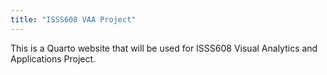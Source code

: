 ```yaml
---
title: "ISSS608 VAA Project"
---
```


This is a Quarto website that will be used for ISSS608 Visual Analytics and Applications Project.
